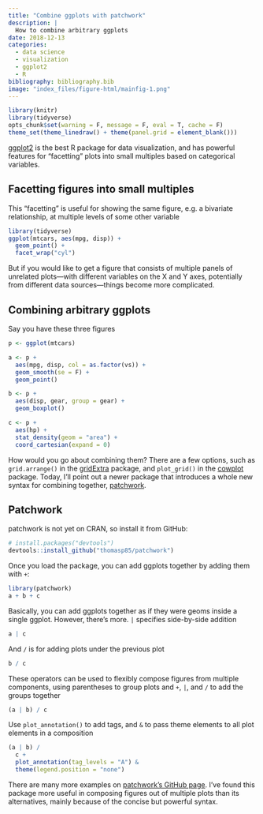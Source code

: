 ```yaml
---
title: "Combine ggplots with patchwork"
description: |
  How to combine arbitrary ggplots
date: 2018-12-13
categories:
  - data science
  - visualization
  - ggplot2
  - R
bibliography: bibliography.bib
image: "index_files/figure-html/mainfig-1.png"
---
```


```r
library(knitr)
library(tidyverse)
opts_chunk$set(warning = F, message = F, eval = T, cache = F)
theme_set(theme_linedraw() + theme(panel.grid = element_blank()))
```

[ggplot2](https://ggplot2.tidyverse.org/) is the best R package for data visualization, and has powerful features for "facetting" plots into small multiples based on categorical variables.

## Facetting figures into small multiples

This "facetting" is useful for showing the same figure, e.g. a bivariate relationship, at multiple levels of some other variable

```r
library(tidyverse)
ggplot(mtcars, aes(mpg, disp)) +
  geom_point() +
  facet_wrap("cyl")
```

But if you would like to get a figure that consists of multiple panels of unrelated plots---with different variables on the X and Y axes, potentially from different data sources---things become more complicated.

## Combining arbitrary ggplots

Say you have these three figures

```r
p <- ggplot(mtcars)

a <- p +
  aes(mpg, disp, col = as.factor(vs)) +
  geom_smooth(se = F) +
  geom_point()

b <- p +
  aes(disp, gear, group = gear) +
  geom_boxplot()

c <- p +
  aes(hp) +
  stat_density(geom = "area") +
  coord_cartesian(expand = 0)
```

How would you go about combining them? There are a few options, such as `grid.arrange()` in the [gridExtra](https://cran.r-project.org/web/packages/gridExtra/index.html) package, and `plot_grid()` in the [cowplot](https://cran.r-project.org/web/packages/cowplot/vignettes/plot_grid.html) package. Today, I'll point out a newer package that introduces a whole new syntax for combining together, [patchwork](https://github.com/thomasp85/patchwork).

## Patchwork

patchwork is not yet on CRAN, so install it from GitHub:

```r
# install.packages("devtools")
devtools::install_github("thomasp85/patchwork")
```

Once you load the package, you can add ggplots together by adding them with `+`:

```r
library(patchwork)
a + b + c
```


Basically, you can add ggplots together as if they were geoms inside a single ggplot. However, there's more. `|` specifies side-by-side addition

```r
a | c
```

And `/` is for adding plots under the previous plot

```r
b / c
```

These operators can be used to flexibly compose figures from multiple components, using parentheses to group plots and `+`, `|`, and `/` to add the groups together

```r
(a | b) / c
```

Use `plot_annotation()` to add tags, and `&` to pass theme elements to all plot elements in a composition

```r
(a | b) /
  c +
  plot_annotation(tag_levels = "A") &
  theme(legend.position = "none")
```

There are many more examples on [patchwork's GitHub page](https://github.com/thomasp85/patchwork). I've found this package more useful in composing figures out of multiple plots than its alternatives, mainly because of the concise but powerful syntax.
